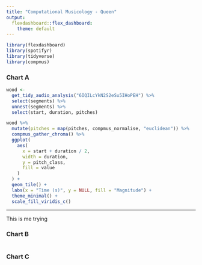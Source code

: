 ```yaml
---
title: "Computational Musicology - Queen"
output: 
  flexdashboard::flex_dashboard:
    theme: default
---
```


```r
library(flexdashboard)
library(spotifyr)
library(tidyverse)
library(compmus)
```

### Chart A

```r
wood <-
  get_tidy_audio_analysis("6IQILcYkN2S2eSu5IHoPEH") %>%
  select(segments) %>%
  unnest(segments) %>%
  select(start, duration, pitches)

wood %>%
  mutate(pitches = map(pitches, compmus_normalise, "euclidean")) %>%
  compmus_gather_chroma() %>%
  ggplot(
    aes(
      x = start + duration / 2,
      width = duration,
      y = pitch_class,
      fill = value
    )
  ) +
  geom_tile() +
  labs(x = "Time (s)", y = NULL, fill = "Magnitude") +
  theme_minimal() +
  scale_fill_viridis_c()
```

***

This is me trying


### Chart B

```r

```

### Chart C

```r

```

